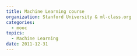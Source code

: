 ```yaml
---
title: Machine Learning course
organization: Stanford University & ml-class.org
categories:
  - mooc
topics:
  - Machine Learning
date: 2011-12-31
---
```


<Pdf
  title={frontmatter.title}
  src="/content/2011-12-31-ml-class/ml-class.pdf"
  className="aspect-[22/29]"
/>
